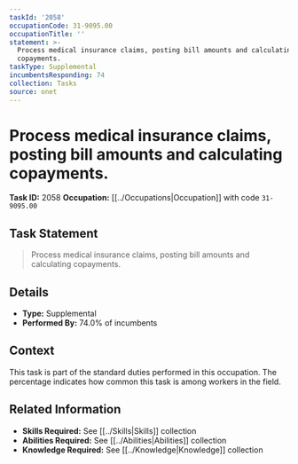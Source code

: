```yaml
---
taskId: '2058'
occupationCode: 31-9095.00
occupationTitle: ''
statement: >-
  Process medical insurance claims, posting bill amounts and calculating
  copayments.
taskType: Supplemental
incumbentsResponding: 74
collection: Tasks
source: onet
---
```

# Process medical insurance claims, posting bill amounts and calculating copayments.

**Task ID:** 2058
**Occupation:** [[../Occupations|Occupation]] with code `31-9095.00`

## Task Statement

> Process medical insurance claims, posting bill amounts and calculating copayments.

## Details

- **Type:** Supplemental
- **Performed By:** 74.0% of incumbents

## Context

This task is part of the standard duties performed in this occupation. The percentage indicates how common this task is among workers in the field.

## Related Information

- **Skills Required:** See [[../Skills|Skills]] collection
- **Abilities Required:** See [[../Abilities|Abilities]] collection
- **Knowledge Required:** See [[../Knowledge|Knowledge]] collection
